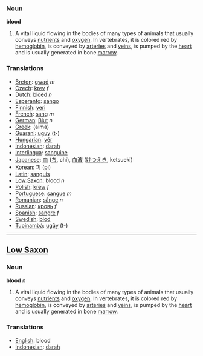 === Noun ===

'''blood'''

# A vital liquid flowing in the bodies of many types of animals that usually conveys [[nutrient]]s and [[oxygen]].  In vertebrates, it is colored red by [[hemoglobin]], is conveyed by [[artery|arteries]] and [[vein]]s, is pumped by the [[heart]] and is usually generated in bone [[marrow]].

=== Translations ===
*[[Breton]]: [[gwad]] ''m''
*[[Czech]]: [[krev]] ''f''
*[[Dutch]]: [[bloed]] ''n''
*[[Esperanto]]: [[sango]]
*[[Finnish]]: [[veri]]
*[[French]]: [[sang]] ''m''
*[[German]]: [[Blut]] ''n''
*[[Greek]]: (aima)
*[[Guarani]]: [[uguy]] (t-)
*[[Hungarian]]: [[vér]]
*[[Indonesian]]: [[darah]]
*[[Interlingua]]: [[sanguine]]
*[[Japanese]]: [[血]] ([[ち]], chi), [[血液]] ([[けつえき]], ketsueki)
*[[Korean]]: [[피]] (pi)
*[[Latin]]: [[sanguis]]
*[[Low Saxon]]: blood ''n''
*[[Polish]]: [[krew]] ''f''
*[[Portuguese]]: [[sangue]] ''m''
*[[Romanian]]: [[sânge]] ''n''
*[[Russian]]: [[кровь]] ''f''
*[[Spanish]]: [[sangre]] ''f''
*[[Swedish]]: [[blod]]
*[[Tupinambá]]: [[ugûy]] (t-)

----
==[[Low Saxon]]==
===Noun===

'''blood''' ''n''

# A vital liquid flowing in the bodies of many types of animals that usually conveys [[nutrient]]s and [[oxygen]].  In vertebrates, it is colored red by [[hemoglobin]], is conveyed by [[artery|arteries]] and [[vein]]s, is pumped by the [[heart]] and is usually generated in bone [[marrow]].

=== Translations ===
*[[English]]: blood
*[[Indonesian]]: [[darah]]